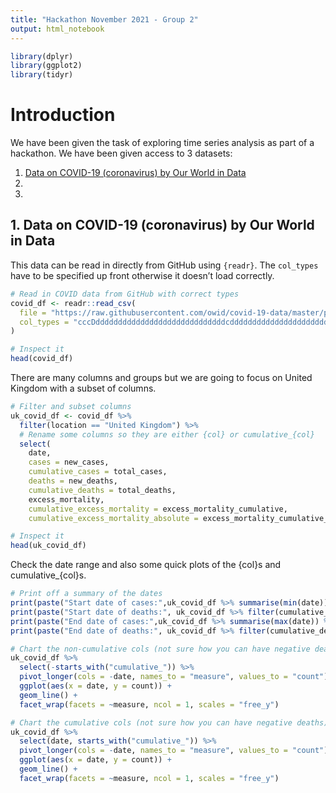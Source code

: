 ```yaml
---
title: "Hackathon November 2021 - Group 2"
output: html_notebook
---
```


```r
library(dplyr)
library(ggplot2)
library(tidyr)
```

# Introduction

We have been given the task of exploring time series analysis as part of a hackathon. We have been given access to 3 datasets:

1. [Data on COVID-19 (coronavirus) by Our World in Data](https://github.com/owid/covid-19-data/tree/master/public/data)
2.
3.

## 1. Data on COVID-19 (coronavirus) by Our World in Data

This data can be read in directly from GitHub using `{readr}`. The `col_types` have to be specified up front otherwise it doesn't load correctly.

```r
# Read in COVID data from GitHub with correct types
covid_df <- readr::read_csv(
  file = "https://raw.githubusercontent.com/owid/covid-19-data/master/public/data/owid-covid-data.csv",
  col_types = "cccDdddddddddddddddddddddddddddddcddddddddddddddddddddddddddddddddd"
)

# Inspect it
head(covid_df)
```

There are many columns and groups but we are going to focus on United Kingdom with a subset of columns.

```r
# Filter and subset columns
uk_covid_df <- covid_df %>% 
  filter(location == "United Kingdom") %>%
  # Rename some columns so they are either {col} or cumulative_{col}
  select(
    date, 
    cases = new_cases,
    cumulative_cases = total_cases,
    deaths = new_deaths, 
    cumulative_deaths = total_deaths, 
    excess_mortality, 
    cumulative_excess_mortality = excess_mortality_cumulative, 
    cumulative_excess_mortality_absolute = excess_mortality_cumulative_absolute)

# Inspect it
head(uk_covid_df)
```

Check the date range and also some quick plots of the {col}s and cumulative_{col}s.

```r
# Print off a summary of the dates
print(paste("Start date of cases:",uk_covid_df %>% summarise(min(date)) %>% pull()))
print(paste("Start date of deaths:", uk_covid_df %>% filter(cumulative_deaths > 0) %>% summarise(min(date)) %>% pull()))
print(paste("End date of cases:",uk_covid_df %>% summarise(max(date)) %>% pull()))
print(paste("End date of deaths:", uk_covid_df %>% filter(cumulative_deaths > 0) %>% summarise(max(date)) %>% pull()))
```
```r
# Chart the non-cumulative cols (not sure how you can have negative deaths)
uk_covid_df %>% 
  select(-starts_with("cumulative_")) %>%
  pivot_longer(cols = -date, names_to = "measure", values_to = "count") %>%
  ggplot(aes(x = date, y = count)) +
  geom_line() +
  facet_wrap(facets = ~measure, ncol = 1, scales = "free_y")
```
```r
# Chart the cumulative cols (not sure how you can have negative deaths)
uk_covid_df %>% 
  select(date, starts_with("cumulative_")) %>%
  pivot_longer(cols = -date, names_to = "measure", values_to = "count") %>%
  ggplot(aes(x = date, y = count)) +
  geom_line() +
  facet_wrap(facets = ~measure, ncol = 1, scales = "free_y")
```